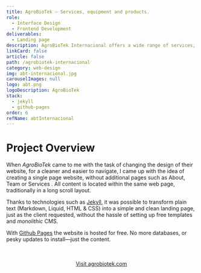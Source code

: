 ```yaml
---
title: AgroBioTek — Services, equipment and products.
role:
  - Interface Design
  - Frontend Development
deliverables:
  - Landing page
description: AgroBioTek Internacional offers a wide range of services, equipment and products to the food and agricultural industry, currently operating in Honduras, Guatemala, El Salvador, Nicaragua and the Dominican Republic.
linkCard: false
article: false
path: /agrobiotek-internacional
category: web-design
img: abt-internacional.jpg
carouselImages: null
logo: abt.png
logoDescription: AgroBioTek
stack:
  - jekyll
  - github-pages
order: 6
refName: abtInternacional
---
```


# Project Overview

When _AgroBioTek_ came to me with the task of ​​changing the design of their website, for a cleaner and easier to navigate, I came up with the idea of ​​creating a single page website, without additional pages such as About, Team or Services . All content is located within the same web page, traditionally in a long scroll layout.

Thanks to technologies such as [Jekyll](https://jekyllrb.com/), it was possible to transform plain text (Markdown, Liquid, HTML & CSS) into a simple and clean landing page, just as the client requested, without the hassle of setting up free templates and _monolithic_ CMS.

With [Github Pages](https://pages.github.com/) the website is hosted for free. No more databases, or pesky updates to install—just the content.

<br />
<br />
<center>
  <a href="http://agrobiotek.com/" target="_blank" rel="noopener">
    Visit agrobiotek.com
  </a>
</center>

